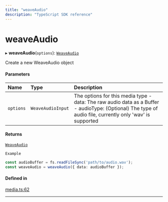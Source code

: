 ```yaml
---
title: "weaveAudio"
description: "TypeScript SDK reference"
---
```


# weaveAudio

▸ **weaveAudio**(`options`): [`WeaveAudio`](../interfaces/WeaveAudio)

Create a new WeaveAudio object

#### Parameters

| Name | Type | Description |
| :------ | :------ | :------ |
| `options` | `WeaveAudioInput` | The options for this media type - data: The raw audio data as a Buffer - audioType: (Optional) The type of audio file, currently only 'wav' is supported |

#### Returns

[`WeaveAudio`](../interfaces/WeaveAudio)

`Example`

```ts
const audioBuffer = fs.readFileSync('path/to/audio.wav');
const weaveAudio = weaveAudio({ data: audioBuffer });
```

#### Defined in

[media.ts:62](https://github.com/wandb/weave/blob/5d9590d2658eeb69c9c9f04342e107bf9a0a4c90/sdks/node/src/media.ts#L62)

___
